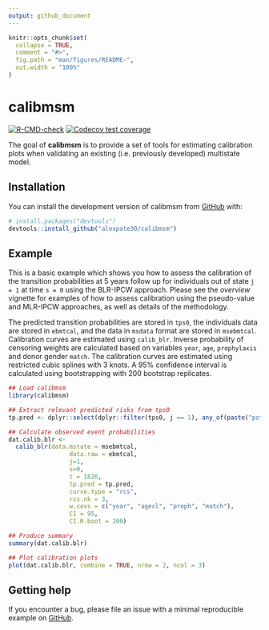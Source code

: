 ```yaml
---
output: github_document
---
```


<!-- README.md is generated from README.Rmd. Please edit that file -->

```r
knitr::opts_chunk$set(
  collapse = TRUE,
  comment = "#>",
  fig.path = "man/figures/README-",
  out.width = "100%"
)
```

# calibmsm

<!-- badges: start -->
[![R-CMD-check](https://github.com/alexpate30/calibmsm/actions/workflows/R-CMD-check.yaml/badge.svg)](https://github.com/alexpate30/calibmsm/actions/workflows/R-CMD-check.yaml)
[![Codecov test coverage](https://codecov.io/gh/alexpate30/calibmsm/branch/master/graph/badge.svg)](https://app.codecov.io/gh/alexpate30/calibmsm/?branch=master)
<!-- badges: end -->

The goal of **calibmsm** is to provide a set of tools for estimating calibration plots when validating an existing (i.e. previously developed) multistate model.

## Installation

You can install the development version of calibmsm from [GitHub](https://github.com/) with:

```r
# install.packages("devtools")
devtools::install_github("alexpate30/calibmsm")
```

## Example

This is a basic example which shows you how to assess the calibration of the transition probabilities at 5 years follow up for individuals out of state `j = 1` at time `s = 0` using the BLR-IPCW approach. Please see the *overview* vignette for examples of how to assess calibration using the pseudo-value and MLR-IPCW approaches, as well as details of the methodology. 

The predicted transition probabilities are stored in `tps0`, the individuals data are stored in `ebmtcal`, and the data in `msdata` format are stored in `msebmtcal`. Calibration curves are estimated using `calib_blr`. Inverse probability of censoring weights are calculated based on variables `year`, `age`, `prophylaxis` and donor gender `match`. The calibration curves are estimated using restricted cubic splines with 3 knots. A 95% confidence interval is calculated using bootstrapping with 200 bootstrap replicates.

```r
## Load calibmsm
library(calibmsm)

## Extract relevant predicted risks from tps0
tp.pred <- dplyr::select(dplyr::filter(tps0, j == 1), any_of(paste("pstate", 1:6, sep = "")))

## Calculate observed event probabilities
dat.calib.blr <-
  calib_blr(data.mstate = msebmtcal,
                 data.raw = ebmtcal,
                 j=1,
                 s=0,
                 t = 1826,
                 tp.pred = tp.pred,
                 curve.type = "rcs",
                 rcs.nk = 3,
                 w.covs = c("year", "agecl", "proph", "match"),
                 CI = 95,
                 CI.R.boot = 200)

## Produce summary
summary(dat.calib.blr)

## Plot calibration plots
plot(dat.calib.blr, combine = TRUE, nrow = 2, ncol = 3)
```

## Getting help
If you encounter a bug, please file an issue with a minimal reproducible example on [GitHub](https://github.com/alexpate30/calibmsm).


